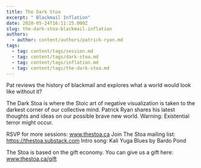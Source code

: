 ```yaml
---
title: The Dark Stoa
excerpt: " Blackmail Inflation"
date: 2020-05-24T16:11:25.000Z
slug: the-dark-stoa-blackmail-inflation
authors:
  - author: content/authors/patrick-ryan.md
tags:
  - tag: content/tags/session.md
  - tag: content/tags/dark-stoa.md
  - tag: content/tags/inflation.md
  - tag: content/tags/the-dark-stoa.md
---
```


Pat reviews the history of blackmail and explores what a world would look like without it? 

The Dark Stoa is where the Stoic art of negative visualization is taken to the darkest corner of our collective mind. Patrick Ryan shares his latest thoughts and ideas on our possible brave new world. Warning: Existential terror might occur.

RSVP for more sessions: www.thestoa.ca
Join The Stoa mailing list: https://thestoa.substack.com
Intro song: Kali Yuga Blues by Bardo Pond

The Stoa is based on the gift economy. You can give us a gift here: www.thestoa.ca/gift
